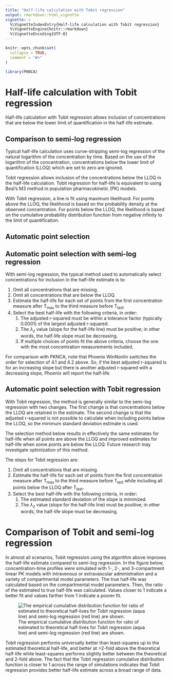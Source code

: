 ```yaml
---
title: "Half-life calculation with Tobit regression"
output: rmarkdown::html_vignette
vignette: >
  %\VignetteIndexEntry{Half-life calculation with Tobit regression}
  %\VignetteEngine{knitr::rmarkdown}
  %\VignetteEncoding{UTF-8}
---
```


```r
knitr::opts_chunk$set(
  collapse = TRUE,
  comment = "#>"
)
```

```r
library(PKNCA)
```

# Half-life calculation with Tobit regression

Half-life calculation with Tobit regression allows inclusion of concentrations
that are below the lower limit of quantification in the half-life estimate.

## Comparison to semi-log regression

Typical half-life calculation uses curve-stripping semi-log regression of the
natural logarithm of the concentration by time.  Based on the use of the
logarithm of the concentration, concentrations below the lower limit of
quantification (LLOQ) which are set to zero are ignored.

Tobit regression allows inclusion of the concentrations below the LLOQ in the
half-life calculation.  Tobit regression for half-life is equivalent to using
Beal's M3 method in population pharmacokinetic (PK) models.

With Tobit regression, a line is fit using maximum likelihood.  For points above
the LLOQ, the likelihood is based on the probability density at the observed
concentration.  For points below the LLOQ, the likelihood is based on the
cumulative probability distribution function from negative infinity to the limit
of quantification.

## Automatic point selection

## Automatic point selection with semi-log regression

With semi-log regression, the typical method used to automatically select
concentrations for inclusion in the half-life estimate is to:

1. Omit all concentrations that are missing.
2. Omit all concentrations that are below the LLOQ.
3. Estimate the half-life for each set of points from the first concentration
   measure after T~max~ to the third measure before T~last~.
4. Select the best half-life with the following criteria, in order:
    1. The adjusted r-squared must be within a tolerance factor (typically
       0.0001) of the largest adjusted r-squared.
    2. The $\lambda_z$ value (slope for the half-life line) must be positive;
       in other words, the half-life slope must be decreasing.
    3. If multiple choices of points fit the above criteria, choose the one with
       the most concentration measurements included.

For comparison with PKNCA, note that Phoenix WinNonlin switches the order for
selection of 4.1 and 4.2 above.  So, if the best adjusted r-squared is for an
increasing slope but there is another adjusted r-squared with a decreasing
slope, Phoenix will report the half-life.

## Automatic point selection with Tobit regression

With Tobit regression, the method is generally similar to the semi-log
regression with two changes.  The first change is that concentrations below the
LLOQ are retained in the estimate.  The second change is that the adjusted
r-squared is not possible to calculate when including points below the LLOQ, so
the minimum standard deviation estimate is used.

The selection method below results in effectively the same estimates for
half-life when all points are above the LLOQ and improved estimates for
half-life when some points are below the LLOQ.  Future research may investigate
optimization of this method.

The steps for Tobit regression are:

1. Omit all concentrations that are missing.
2. Estimate the half-life for each set of points from the first concentration
   measure after T~max~ to the third measure before T~last~ while including all
   points below the LLOQ after T~last~.
3. Select the best half-life with the following criteria, in order:
    1. The estimated standard deviation of the slope is minimized.
    2. The $\lambda_z$ value (slope for the half-life line) must be positive;
       in other words, the half-life slope must be decreasing.

# Comparison of Tobit and semi-log regression

In almost all scenarios, Tobit regression using the algorithm above improves the
half-life estimate compared to semi-log regression.  In the figure below,
concentration-time profiles were simulated with 1-, 2-, and 3-compartment linear
PK models with intravenous or extravascular administration and a variety of
compartmental model parameters.  The true half-life was calculated based on the
compartmental model parameters.  Then, the ratio of the estimated to true
half-life was calculated.  Values closer to 1 indicate a better fit and values
farther from 1 indicate a poorer fit.

![The empirical cumulative distribution function for ratio of estimated to theoretical half-lives for Tobit regression (aqua line) and semi-log regression (red line) are shown.](v06-half-life-calculation-tobit_figure_1.svg)

Tobit regression performs universally better than least-squares up to the
estimated theoretical half-life, and better at >2-fold above the theoretical
half-life while least-squares performs slightly better between the theoretical
and 2-fold above.  The fact that the Tobit regression cumulative distribution
function is closer to 1 across the range of simulations indicates that Tobit
regression provides better half-life estimate across a broad range of data.
